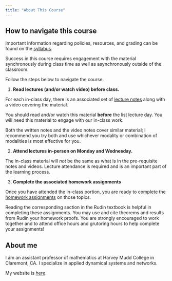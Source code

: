 ```yaml
---
title: "About This Course"
---
```


## How to navigate this course

Important information regarding policies, resources, and grading can be found on the [syllabus](https://hzinnbrooks.github.io/hmc-math-131/syllabus.html).

Success in this course requires engagement with the material synchronously during class time as well as asynchronously outside of the classroom. 

Follow the steps below to navigate the course.

1. **Read lectures (and/or watch video) before class.**

For each in-class day, there is an associated set of [lecture notes](https://hzinnbrooks.github.io/hmc-math-131/schedule.html) along with a video covering the material.

You should read and/or watch this material **before** the list lecture day. You will need this material to engage with our in-class work. 

Both the written notes and the video notes cover similar material; I recommend you try both and use whichever modality or combination of modalities is most effective for you.

2. **Attend lectures in-person on Monday and Wednesday.**

The in-class material will *not* be the same as what is in the pre-requisite notes and videos. Lecture attendance is required and is an important part of the learning process.

3. **Complete the associated homework assignments**

Once you have attended the in-class portion, you are ready to complete the [homework assignments](https://hzinnbrooks.github.io/hmc-math-131/assignments.html) on those topics.

Reading the corresponding section in the Rudin textbook is helpful in completing these assignments. You may use and cite theorems and results from Rudin your homework proofs. You are strongly encouraged to work together and to attend office hours and grutoring hours to help complete your assignments!

## About me

I am an assistant professor of mathematics at Harvey Mudd College in Claremont, CA. I specialize in applied dynamical systems and networks.

My website is [here](https://sites.google.com/g.hmc.edu/hzinnbrooks).


